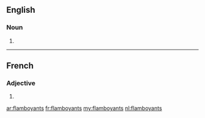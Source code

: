 ==English==

===Noun===
{{head|en|noun plural form}}

# {{plural of|flamboyant|lang=en}}

----

==French==

===Adjective===
{{fr-adj-form}}

# {{masculine plural of|flamboyant|lang=fr}}

[[ar:flamboyants]]
[[fr:flamboyants]]
[[my:flamboyants]]
[[nl:flamboyants]]